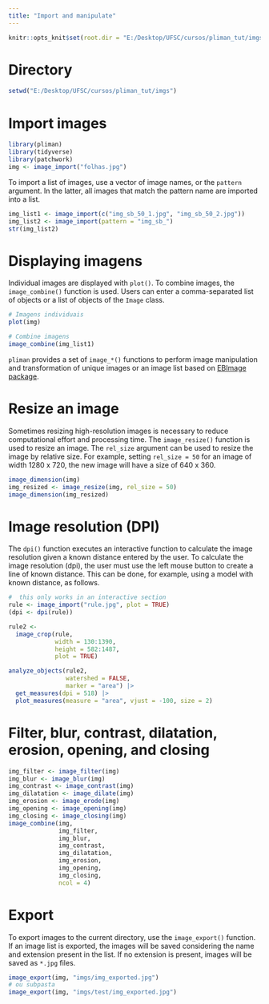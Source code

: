 ```yaml
---
title: "Import and manipulate"
---
```


```r
knitr::opts_knit$set(root.dir = "E:/Desktop/UFSC/cursos/pliman_tut/imgs")
```

# Directory
```r
setwd("E:/Desktop/UFSC/cursos/pliman_tut/imgs")
```


# Import images
```r
library(pliman)
library(tidyverse)
library(patchwork)
img <- image_import("folhas.jpg")

```



To import a list of images, use a vector of image names, or the `pattern` argument. In the latter, all images that match the pattern name are imported into a list.

```r
img_list1 <- image_import(c("img_sb_50_1.jpg", "img_sb_50_2.jpg"))
img_list2 <- image_import(pattern = "img_sb_")
str(img_list2)
```


# Displaying imagens
Individual images are displayed with `plot()`. To combine images, the `image_combine()` function is used. Users can enter a comma-separated list of objects or a list of objects of the `Image` class.

```r
# Imagens individuais
plot(img)
```



```r
# Combine imagens
image_combine(img_list1)
```


`pliman` provides a set of `image_*()` functions to perform image manipulation and transformation of unique images or an image list based on [EBImage package](https://www.bioconductor.org/packages/release /bioc/vignettes/EBImage/inst/doc/EBImage-Introduction.html).


# Resize an image

Sometimes resizing high-resolution images is necessary to reduce computational effort and processing time. The `image_resize()` function is used to resize an image. The `rel_size` argument can be used to resize the image by relative size. For example, setting `rel_size = 50` for an image of width 1280 x 720, the new image will have a size of 640 x 360.

```r
image_dimension(img)
img_resized <- image_resize(img, rel_size = 50)
image_dimension(img_resized)
```



# Image resolution (DPI) {#dpi}
The `dpi()` function executes an interactive function to calculate the image resolution given a known distance entered by the user. To calculate the image resolution (dpi), the user must use the left mouse button to create a line of known distance. This can be done, for example, using a model with known distance, as follows.


```r
#  this only works in an interactive section
rule <- image_import("rule.jpg", plot = TRUE)
(dpi <- dpi(rule))

rule2 <- 
  image_crop(rule,
             width = 130:1390, 
             height = 582:1487, 
             plot = TRUE)

analyze_objects(rule2,
                watershed = FALSE,
                marker = "area") |> 
  get_measures(dpi = 518) |> 
  plot_measures(measure = "area", vjust = -100, size = 2)
```





# Filter, blur, contrast, dilatation, erosion, opening, and closing

```r
img_filter <- image_filter(img)
img_blur <- image_blur(img)
img_contrast <- image_contrast(img)
img_dilatation <- image_dilate(img)
img_erosion <- image_erode(img)
img_opening <- image_opening(img)
img_closing <- image_closing(img)
image_combine(img,
              img_filter,
              img_blur,
              img_contrast,
              img_dilatation,
              img_erosion,
              img_opening,
              img_closing,
              ncol = 4)
```


# Export
To export images to the current directory, use the `image_export()` function. If an image list is exported, the images will be saved considering the name and extension present in the list. If no extension is present, images will be saved as `*.jpg` files.

```r
image_export(img, "imgs/img_exported.jpg")
# ou subpasta
image_export(img, "imgs/test/img_exported.jpg")

```

